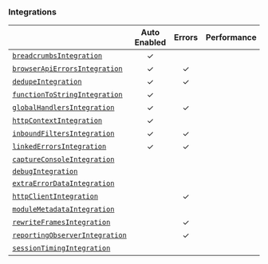 ### Integrations

|                                                       | **Auto Enabled** | **Errors** | **Performance** | **Replay** | **Additional Context** |
| ----------------------------------------------------- | :--------------: | :--------: | :-------------: | :--------: | :--------------------: |
| [`breadcrumbsIntegration`](./breadcrumbs)             |        ✓         |            |                 |            |           ✓            |
| [`browserApiErrorsIntegration`](./browserapierrors)   |        ✓         |     ✓      |                 |            |                        |
| [`dedupeIntegration`](./dedupe)                       |        ✓         |     ✓      |                 |            |                        |
| [`functionToStringIntegration`](./functiontostring)   |        ✓         |            |                 |            |                        |
| [`globalHandlersIntegration`](./globalhandlers)       |        ✓         |     ✓      |                 |            |                        |
| [`httpContextIntegration`](./httpcontext)             |        ✓         |            |                 |            |           ✓            |
| [`inboundFiltersIntegration`](./inboundfilters)       |        ✓         |     ✓      |                 |            |                        |
| [`linkedErrorsIntegration`](./linkederrors)           |        ✓         |     ✓      |                 |            |                        |
| [`captureConsoleIntegration`](./captureconsole)       |                  |            |                 |            |           ✓            |
| [`debugIntegration`](./debug)                         |                  |            |                 |            |                        |
| [`extraErrorDataIntegration`](./extraerrordata)       |                  |            |                 |            |           ✓            |
| [`httpClientIntegration`](./httpclient)               |                  |     ✓      |                 |            |                        |
| [`moduleMetadataIntegration`](./modulemetadata)       |                  |            |                 |            |           ✓            |
| [`rewriteFramesIntegration`](./rewriteframes)         |                  |     ✓      |                 |            |                        |
| [`reportingObserverIntegration`](./reportingobserver) |                  |     ✓      |                 |            |                        |
| [`sessionTimingIntegration`](./sessiontiming)         |                  |            |                 |            |           ✓            |
